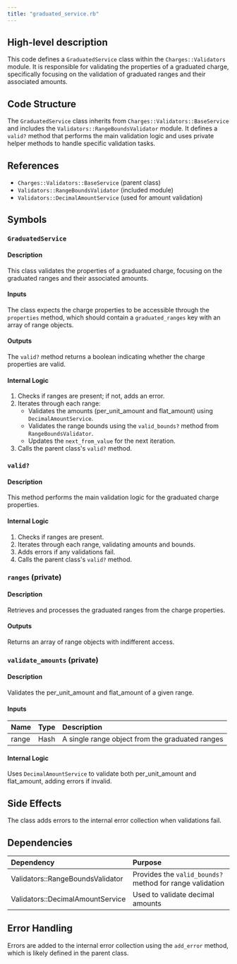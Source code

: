 ```yaml
---
title: "graduated_service.rb"
---
```


## High-level description
This code defines a `GraduatedService` class within the `Charges::Validators` module. It is responsible for validating the properties of a graduated charge, specifically focusing on the validation of graduated ranges and their associated amounts.

## Code Structure
The `GraduatedService` class inherits from `Charges::Validators::BaseService` and includes the `Validators::RangeBoundsValidator` module. It defines a `valid?` method that performs the main validation logic and uses private helper methods to handle specific validation tasks.

## References
- `Charges::Validators::BaseService` (parent class)
- `Validators::RangeBoundsValidator` (included module)
- `Validators::DecimalAmountService` (used for amount validation)

## Symbols

### `GraduatedService`
#### Description
This class validates the properties of a graduated charge, focusing on the graduated ranges and their associated amounts.

#### Inputs
The class expects the charge properties to be accessible through the `properties` method, which should contain a `graduated_ranges` key with an array of range objects.

#### Outputs
The `valid?` method returns a boolean indicating whether the charge properties are valid.

#### Internal Logic
1. Checks if ranges are present; if not, adds an error.
2. Iterates through each range:
   - Validates the amounts (per_unit_amount and flat_amount) using `DecimalAmountService`.
   - Validates the range bounds using the `valid_bounds?` method from `RangeBoundsValidator`.
   - Updates the `next_from_value` for the next iteration.
3. Calls the parent class's `valid?` method.

### `valid?`
#### Description
This method performs the main validation logic for the graduated charge properties.

#### Internal Logic
1. Checks if ranges are present.
2. Iterates through each range, validating amounts and bounds.
3. Adds errors if any validations fail.
4. Calls the parent class's `valid?` method.

### `ranges` (private)
#### Description
Retrieves and processes the graduated ranges from the charge properties.

#### Outputs
Returns an array of range objects with indifferent access.

### `validate_amounts` (private)
#### Description
Validates the per_unit_amount and flat_amount of a given range.

#### Inputs
| Name | Type | Description |
|:-----|:-----|:------------|
| range | Hash | A single range object from the graduated ranges |

#### Internal Logic
Uses `DecimalAmountService` to validate both per_unit_amount and flat_amount, adding errors if invalid.

## Side Effects
The class adds errors to the internal error collection when validations fail.

## Dependencies
| Dependency | Purpose |
|:-----------|:--------|
| Validators::RangeBoundsValidator | Provides the `valid_bounds?` method for range validation |
| Validators::DecimalAmountService | Used to validate decimal amounts |

## Error Handling
Errors are added to the internal error collection using the `add_error` method, which is likely defined in the parent class.